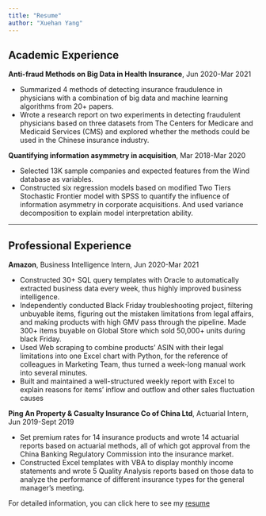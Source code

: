 ```yaml
---
title: "Resume"
author: "Xuehan Yang"
---
```


## Academic Experience

**Anti-fraud Methods on Big Data in Health Insurance**, Jun 2020-Mar 2021

*  Summarized 4 methods of detecting insurance fraudulence in physicians with a combination of big data and 
machine learning algorithms from 20+ papers.
*  Wrote a research report on two experiments in detecting fraudulent physicians based on three datasets from 
The Centers for Medicare and Medicaid Services (CMS) and explored whether the methods could be used in 
the Chinese insurance industry.

**Quantifying information asymmetry in acquisition**, Mar 2018-Mar 2020

*  Selected 13K sample companies and expected features from the Wind database as variables.
*  Constructed six regression models based on modified Two Tiers Stochastic Frontier model with SPSS to 
quantify the influence of information asymmetry in corporate acquisitions. And used variance decomposition 
to explain model interpretation ability.

****

## Professional Experience

**Amazon**, Business Intelligence Intern, Jun 2020-Mar 2021

*  Constructed 30+ SQL query templates with Oracle to automatically extracted business data every week, thus 
highly improved business intelligence.
*  Independently conducted Black Friday troubleshooting project, filtering unbuyable items, figuring out the 
mistaken limitations from legal affairs, and making products with high GMV pass through the pipeline. Made 
300+ items buyable on Global Store which sold 50,000+ units during black Friday.
*  Used Web scraping to combine products’ ASIN with their legal limitations into one Excel chart with Python,
for the reference of colleagues in Marketing Team, thus turned a week-long manual work into several minutes.
*  Built and maintained a well-structured weekly report with Excel to explain reasons for items’ inflow and 
outflow and other sales fluctuation causes

**Ping An Property & Casualty Insurance Co of China Ltd**, Actuarial Intern, Jun 2019-Sept 2019

*  Set premium rates for 14 insurance products and wrote 14 actuarial reports based on actuarial methods, all of 
which got approval from the China Banking Regulatory Commission into the insurance market.
*  Constructed Excel templates with VBA to display monthly income statements and wrote 5 Quality Analysis
reports based on those data to analyze the performance of different insurance types for the general manager’s
meeting.

For detailed information, you can click here to see my [resume](Resume_Sean.pdf)
